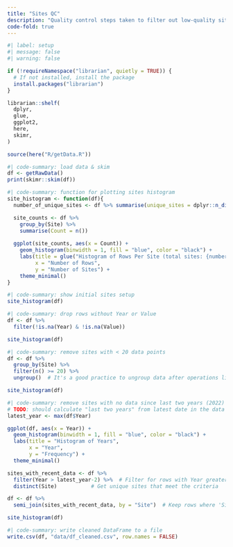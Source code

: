 ```yaml
---
title: "Sites QC"
description: "Quality control steps taken to filter out low-quality sites."
code-fold: true
---
```


```R
#| label: setup
#| message: false
#| warning: false

if (!requireNamespace("librarian", quietly = TRUE)) {
  # If not installed, install the package
  install.packages("librarian")
}

librarian::shelf(
  dplyr,
  glue,
  ggplot2,
  here,
  skimr,
)

source(here("R/getData.R"))
```



```R
#| code-summary: load data & skim
df <- getRawData()
print(skimr::skim(df))
```

```R
#| code-summary: function for plotting sites histogram
site_histogram <- function(df){
  number_of_unique_sites <- df %>% summarise(unique_sites = dplyr::n_distinct(Site))

  site_counts <- df %>%
    group_by(Site) %>%
    summarise(Count = n())
  
  ggplot(site_counts, aes(x = Count)) +
    geom_histogram(binwidth = 1, fill = "blue", color = "black") +
    labs(title = glue("Histogram of Rows Per Site (total sites: {number_of_unique_sites})"),
         x = "Number of Rows",
         y = "Number of Sites") +
    theme_minimal()
}
```

```R
#| code-summary: show initial sites setup
site_histogram(df)
```

```R
#| code-summary: drop rows without Year or Value
df <- df %>%
  filter(!is.na(Year) & !is.na(Value))

site_histogram(df)
```

```R
#| code-summary: remove sites with < 20 data points
df <- df %>%
  group_by(Site) %>%
  filter(n() >= 20) %>%
  ungroup()  # It's a good practice to ungroup data after operations like this

site_histogram(df)
```

```R
#| code-summary: remove sites with no data since last two years (2022)
# TODO: should calculate "last two years" from latest date in the data
latest_year <- max(df$Year)

ggplot(df, aes(x = Year)) +
  geom_histogram(binwidth = 1, fill = "blue", color = "black") +
  labs(title = "Histogram of Years",
       x = "Year",
       y = "Frequency") +
  theme_minimal()

sites_with_recent_data <- df %>%
  filter(Year > latest_year-2) %>%  # Filter for rows with Year greater than 2022
  distinct(Site)           # Get unique sites that meet the criteria

df <- df %>%
  semi_join(sites_with_recent_data, by = "Site")  # Keep rows where 'Site' matches those in the recent data list

site_histogram(df)
```

```R
#| code-summary: write cleaned DataFrame to a file
write.csv(df, "data/df_cleaned.csv", row.names = FALSE)
```